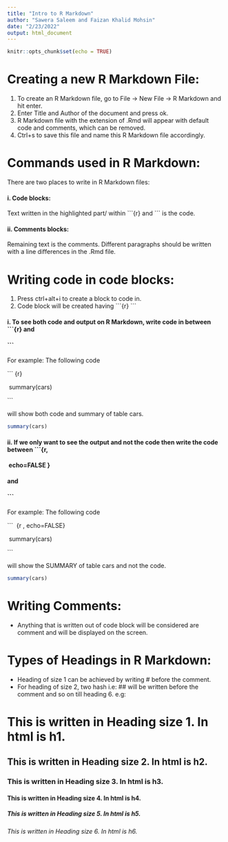 ```yaml
---
title: "Intro to R Markdown"
author: "Sawera Saleem and Faizan Khalid Mohsin"
date: "2/23/2022"
output: html_document
---
```


```r
knitr::opts_chunk$set(echo = TRUE)
```

# Creating a new R Markdown File:
1. To create an R Markdown file, go to File -> New File -> R Markdown and hit enter.
2. Enter Title and Author of the document and press ok.
3. R Markdown file with the extension of .Rmd will appear with default code and comments, which can be removed.
4. Ctrl+s to save this file and name this R Markdown file accordingly.

# Commands used in R Markdown:
There are two places to write in R Markdown files:

#### i. Code blocks:
Text written in the highlighted part/ within \```{r} 
and \``` is the code.

#### ii. Comments blocks:
Remaining text is the comments.
Different paragraphs should be written with a line differences in the .Rmd file.

# Writing code in code blocks:
1. Press ctrl+alt+i to create a block to code in.
2. Code block will be created having \```{r} 
\```

#### i. To see both code and output on R Markdown, write code in between \```{r} and 
#### \``` 
For example:
The following code 

\``` {r} 

\ summary(cars) 

\``` 

will show both code and summary of table cars.

```r
summary(cars)
```

#### ii. If we only want to see the output and not the code then write the code between \```{r, 
#### \ echo=FALSE } 
#### and 
#### \```
For example:
The following code 

\```
\ {r , echo=FALSE}

\ summary(cars)

\```

will show the SUMMARY of table cars and not the code.

```r
summary(cars)
```


# Writing Comments:
* Anything that is written out of code block will be considered are comment and will be displayed on the screen.

# Types of Headings in R Markdown:
* Heading of size 1 can be achieved by writing # before the comment.
* For heading of size 2, two hash i.e: ## will be written before the comment and so on till heading 6. 
e.g: 

# This is written in Heading size 1. In html is h1.
## This is written in Heading size 2. In html is h2.
### This is written in Heading size 3. In html is h3.
#### This is written in Heading size 4. In html is h4.
##### This is written in Heading size 5. In html is h5.
###### This is written in Heading size 6. In html is h6.

